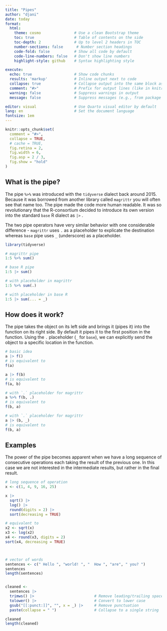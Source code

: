 ```yaml
---
title: "Pipes"
author: "djani"
date: today
format:
  html:
    theme: cosmo               # Use a clean Bootstrap theme
    toc: true                  # Table of contents on the side
    toc-depth: 2               # Up to level 2 headers in TOC
    number-sections: false      # Number section headings
    code-fold: false           # Show all code by default
    code-line-numbers: false   # Don't show line numbers
    highlight-style: github    # Syntax highlighting style

execute:
  echo: true                   # Show code chunks
  results: 'markup'            # Inline output next to code
  collapse: true               # Collapse output into the same block as code
  comment: "#>"                # Prefix for output lines (like in knitr)
  warning: false               # Suppress warnings in output
  message: false               # Suppress messages (e.g., from package loading)

editor: visual                 # Use Quarto visual editor by default
lang: en                       # Set the document language
fontsize: 1em  
---
```


```r
knitr::opts_chunk$set(
  comment = "#>",
  collapse = TRUE,
  # cache = TRUE,
  fig.retina = 2,
  fig.width = 6,
  fig.asp = 2 / 3,
  fig.show = "hold"
)
```

## What is the pipe?

The pipe `%>%` was introduced with the `tidyverse` dialect back around 2015. Because it was borrowed from another library called `magrittr` you will often see that name too. The pipe made the code more human readable. It was so revolutionary that the R-consortium decided to introduce its own version into the standard `base` R dialect as `|>` .

The two pipe operators have very similar behavior with one considerable difference - `magrittr` uses `.` as a placeholder to explicate the destination whereas `base` pipe uses `_` (underscore) as a placeholder.

```r
library(tidyverse)

# magrittr pipe
1:5 %>% sum()

# base R pipe
1:5 |> sum()

# with placeholder in magrittr
1:5 %>% sum(.) 

# with placeholder in base R
1:5 |> sum(... = _)
```

## How does it work?

The pipe takes the object on its left side and brings it (pipes it) into the function on its right side. By default it pipes it to the first position in the function. Using the `.` placeholder (`_` for `base`), we can explicitly send the object to a specific location in the function.

```r
# basic idea
a |> f()
# is equivalent to
f(a)

a |> f(b)
# is equivalent to
f(a, b)

# with `.` placeholder for magrittr
a %>% f(b, .)
# is equivalent to 
f(b, a)

# with `.` placeholder for magrittr
a |> (b, _)
# is equivalent to 
f(b, a)

```

## Examples

The power of the pipe becomes apparent when we have a long sequence of consecutive operations each taking the result of the previous one. In this case we are not interested in the intermediate results, but rather in the final result.

```r
# long sequence of operation
x <- c(1, 4, 9, 16, 25)

x |>
  sqrt() |>
  log() |>
  round(digits = 2) |>
  sort(decreasing = TRUE)

# equivalent to 
x2 <- sqrt(x)
x3 <- log(x2)
x4 <- round(x3, digits = 2)
sort(x4, decreasing = TRUE)



# vector of words
sentences <- c(" Hello ", "world! ", "  How ", "are", " you? ")
sentences
length(sentences)


cleaned <- 
  sentences |>
  trimws() |>                           # Remove leading/trailing spaces
  tolower() |>                          # Convert to lower case
  gsub("[[:punct:]]", "", x = _) |>     # Remove punctuation
  paste(collapse = " ")                 # Collapse to a single string

cleaned
length(cleaned)
```

